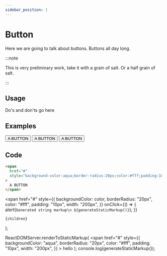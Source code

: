 ```yaml
---
sidebar_position: 1
---
```


# Button

Here we are going to talk about buttons. Buttons all day long.

:::note

This is very preliminary work, take it with a grain of salt. Or a half grain of salt.

:::

## Usage

Do's and don'ts go here

## Examples

<Button color="aqua">A BUTTON</Button>
<Button color="#eaeaea">A BUTTON</Button>
<Button color="pink">A BUTTON</Button>

## Code

```html
<span
  href="#"
  style="background-color:aqua;border-radius:20px;color:#fff;padding:10px;width:200px"
>
  A BUTTON
</span>
```


  <span
    href="#"
    style={{
      backgroundColor: color,
      borderRadius: "20px",
      color: "#fff",
      padding: "10px",
      width: "200px",
    }}
    onClick={() => {
      alert(`Generated string markup\n
${generateStaticMarkup()}`);
    }}
  >
    {children}
  </span>
);

  ReactDOMServer.renderToStaticMarkup(
    <span
      href="#"
      style={{
        backgroundColor: "aqua",
        borderRadius: "20px",
        color: "#fff",
        padding: "10px",
        width: "200px",
      }}
    >
      hello
    </span>
  );
console.log(generateStaticMarkup());
